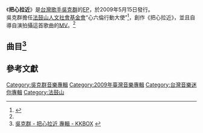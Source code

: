 {{Infobox Album
| Name  = 把心拉近
| Type  = EP
| Cover  = 
| Artist  = [[吳克群|吳克群]]
| Released   = 2009年5月15日
| Recorded  = 
| Genre = [[華語流行音樂|華語流行音樂]]
| Length = 13:42
| Label = [[種子音樂|種子音樂]]
| Producer = 
| Last album = [[MagiK_Great_Hits|MagiK Great Hits]]<br/>(2008年)
| This album = '''把心拉近'''<br/>(2009年)
| Next album = [[愛我_恨我|愛我 恨我]]<br/>(2010年)
}}

《'''把心拉近'''》是[[台灣|台灣]][[歌手|歌手]][[吳克群|吳克群]]的[[EP|EP]]，於2009年5月15日發行。<br/>
吳克群擔任[[法鼓山人文社會基金會|法鼓山人文社會基金會]]“心六倫行動大使”<ref>{{Cite web |url=http://ddmhsif.org/?page_id=421 |title=心六倫行動大使 吳克羣 |access-date=2016-04-23 |archive-url=https://web.archive.org/web/20160329182020/http://ddmhsif.org/?page_id=421 |archive-date=2016-03-29 |dead-url=yes }}</ref>，創作《把心拉近》，並且自導自演拍攝這首歌曲的[[MV|MV]]。<ref name="kkbox"/>

==曲目<ref name="kkbox">[http://www.kkbox.com/tw/tc/album/yKyldmLLwy5fy3b0FVaB008l-index.html 吳克群 - 把心拉近 專輯 - KKBOX] {{Wayback|url=http://www.kkbox.com/tw/tc/album/yKyldmLLwy5fy3b0FVaB008l-index.html |date=20190920003144 }}{{zh-hant}}</ref>==

{{Tracklist

| all_writing = [[吳克群|吳克群]]
| all_arranger = [[奧斯卡_(音樂人)|奧斯卡]]

| title1 = 把心拉近
| longnote1 = 
| length1 = 4:18

| title2 = 愛是力量
| longnote2 = 
| length2 = 4:31

| title3 = 住在心裡面
| longnote3 = 
| length3 = 4:53

| total_length = 13:42
}}

==參考文獻==
{{reflist}}

[[Category:吳克群音樂專輯|Category:吳克群音樂專輯]]
[[Category:2009年臺灣音樂專輯|Category:2009年臺灣音樂專輯]]
[[Category:台灣音樂迷你專輯|Category:台灣音樂迷你專輯]]
[[Category:法鼓山|Category:法鼓山]]